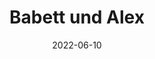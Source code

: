 ---
title: Babett und Alex
date: 2022-06-10
image: /images/hochzeitsblog/shooting/babett-alex9.jpg
width: 2000
height: 1333
category: Shooting
couple_category: Babett und Alex
weight: 1109
---